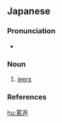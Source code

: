 {{also|骂声|罵聲}}
==Japanese==
{{ja-kanjitab|ば|せい|yomi=o}}

===Pronunciation===
* {{ja-pron|ばせい|y=o|acc=0|acc_ref=NHK}}

===Noun===
{{ja-noun|ばせい|kyu=罵聲}}

# [[jeer]]s

===References===
<references/>

[[hu:罵声]]